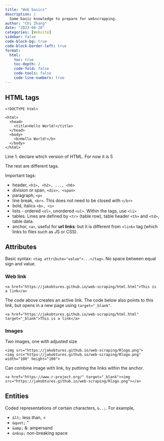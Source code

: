 ```yaml
---
title: "Web basics"
description: |
  Some basic knowledge to prepare for webscrapping.
author: "Chi Zhang"
date: "2023-08-20"
categories: [Website]
sidebar: false
code-block-bg: true
code-block-border-left: true
format: 
  html:
    toc: true
    toc-depth: 2
    code-fold: false
    code-tools: false
    code-line-numbers: true
---
```


## HTML tags

```
<!DOCTYPE html>

<html>
  <head>
    <title>Hello World!</title>
  </head>
  <body>
    <b>Hello World!</b>
  </body>
</html>
```

Line 1: declare which version of HTML. For now it is 5

The rest are different tags.

Important tags: 

* header, `<h1>, <h2>, ..., <h6>`
* division or span, `<div>, <span>`
* paragraph, `<p>`
* line break, `<br>`. This does not need to be closed with `</br>`
* bold, italics `<b>, <i>`
* lists - ordered `<ol>`, unordered `<ul>`. Within the tags, use `<li>`
* tables. Lines are defined by `<tr>` (table row), table header `<th>` and `<td>`, table data.
* anchor, `<a>`, useful for **url links**: but it is different from `<link>` tag (which links to files such as JS or CSS).


## Attributes

Basic syntax: `<tag attribute="value">...</tag>`. No space between equal sign and value.

### Web link 

```
<a href="https://jakobtures.github.io/web-scraping/html.html">This is a link</a>
```

The code above creates an active link. The code below also points to this link, but opens in a new page using `target="_blank"`. 

```
<a href="https://jakobtures.github.io/web-scraping/html.html" target="_blank">This is a link</a>
```

### Images

Two images, one with adjusted size
```
<img src="https://jakobtures.github.io/web-scraping/Rlogo.png">
<img src="https://jakobtures.github.io/web-scraping/Rlogo.png" width="100" height="100">
```

Can combine image with link, by puttinng the links within the anchor.

```
<a href="https://www.r-project.org/" target="_blank"><img src="https://jakobtures.github.io/web-scraping/Rlogo.png"></a> 
```


## Entities

Coded representations of certain characters, `&..;`. For example,

* `&lt;` less than, <
* `&quot;` "
* `&amp;` &: ampersand
* `&nbsp;` non-breaking space





